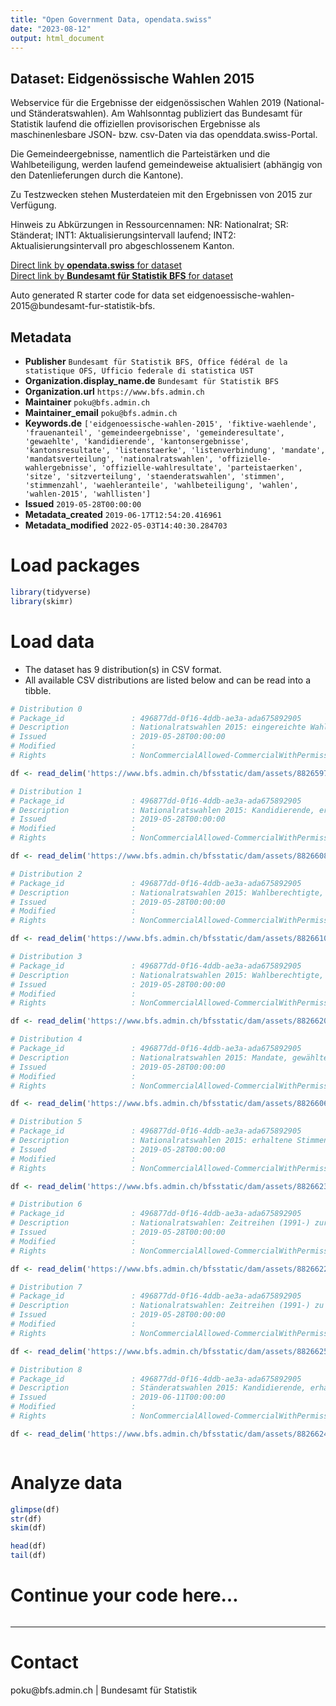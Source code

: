 ```yaml
---
title: "Open Government Data, opendata.swiss"
date: "2023-08-12"
output: html_document
---
```


## Dataset: Eidgenössische Wahlen 2015

Webservice für die Ergebnisse der eidgenössischen Wahlen 2019 (National- und Ständeratswahlen). Am Wahlsonntag publiziert das Bundesamt für Statistik laufend die offiziellen provisorischen Ergebnisse als maschinenlesbare JSON- bzw. csv-Daten via das openddata.swiss-Portal.

Die Gemeindeergebnisse, namentlich die Parteistärken und die Wahlbeteiligung, werden laufend gemeindeweise aktualisiert (abhängig von den Datenlieferungen durch die Kantone).

Zu Testzwecken stehen Musterdateien mit den Ergebnissen von 2015 zur Verfügung.

Hinweis zu Abkürzungen in Ressourcennamen: NR: Nationalrat; SR: Ständerat; INT1: Aktualisierungsintervall laufend; INT2: Aktualisierungsintervall pro abgeschlossenem Kanton.


[Direct link by **opendata.swiss** for dataset](https://opendata.swiss/de/dataset/eidg-wahlen-2015)<br>
[Direct link by **Bundesamt für Statistik BFS** for dataset](https://www.bfs.admin.ch/bfs/de/home/statistiken/politik/wahlen.html)

Auto generated R starter code for data set eidgenoessische-wahlen-2015@bundesamt-fur-statistik-bfs.

## Metadata

- **Publisher** `Bundesamt für Statistik BFS, Office fédéral de la statistique OFS, Ufficio federale di statistica UST`
- **Organization.display_name.de** `Bundesamt für Statistik BFS`
- **Organization.url** `https://www.bfs.admin.ch`
- **Maintainer** `poku@bfs.admin.ch`
- **Maintainer_email** `poku@bfs.admin.ch`
- **Keywords.de** `['eidgenoessische-wahlen-2015', 'fiktive-waehlende', 'frauenanteil', 'gemeindeergebnisse', 'gemeinderesultate', 'gewaehlte', 'kandidierende', 'kantonsergebnisse', 'kantonsresultate', 'listenstaerke', 'listenverbindung', 'mandate', 'mandatsverteilung', 'nationalratswahlen', 'offizielle-wahlergebnisse', 'offizielle-wahlresultate', 'parteistaerken', 'sitze', 'sitzverteilung', 'staenderatswahlen', 'stimmen', 'stimmenzahl', 'waehleranteile', 'wahlbeteiligung', 'wahlen', 'wahlen-2015', 'wahllisten']`
- **Issued** `2019-05-28T00:00:00`
- **Metadata_created** `2019-06-17T12:54:20.416961`
- **Metadata_modified** `2022-05-03T14:40:30.284703`


# Load packages

```r

library(tidyverse)
library(skimr)

```

# Load data

-   The dataset has 9 distribution(s) in CSV format.
-   All available CSV distributions are listed below and can be read into a tibble.

```r

# Distribution 0
# Package_id               : 496877dd-0f16-4ddb-ae3a-ada675892905
# Description              : Nationalratswahlen 2015: eingereichte Wahllisten, Listenverbindungen, erhaltene Stimmen, Listenstärke und Mandate, nach Kantonen. Aktualisierungsintervall: pro abgeschlossenem Kanton.
# Issued                   : 2019-05-28T00:00:00
# Modified                 : 
# Rights                   : NonCommercialAllowed-CommercialWithPermission-ReferenceRequired

df <- read_delim('https://www.bfs.admin.ch/bfsstatic/dam/assets/8826597/appendix')

# Distribution 1
# Package_id               : 496877dd-0f16-4ddb-ae3a-ada675892905
# Description              : Nationalratswahlen 2015: Kandidierende, erhaltene Stimmen und Status (gewählt/nicht gewählt), nach Kantonen. Aktualisierungsintervall: pro abgeschlossenem Kanton.
# Issued                   : 2019-05-28T00:00:00
# Modified                 : 
# Rights                   : NonCommercialAllowed-CommercialWithPermission-ReferenceRequired

df <- read_delim('https://www.bfs.admin.ch/bfsstatic/dam/assets/8826608/appendix')

# Distribution 2
# Package_id               : 496877dd-0f16-4ddb-ae3a-ada675892905
# Description              : Nationalratswahlen 2015: Wahlberechtigte, Wählende, Wahlbeteiligung und Veränderung der Wahlbeteiligung (Schweiz und Kantone). Aktualisierungsintervall: pro abgeschlossenem Kanton.
# Issued                   : 2019-05-28T00:00:00
# Modified                 : 
# Rights                   : NonCommercialAllowed-CommercialWithPermission-ReferenceRequired

df <- read_delim('https://www.bfs.admin.ch/bfsstatic/dam/assets/8826610/appendix')

# Distribution 3
# Package_id               : 496877dd-0f16-4ddb-ae3a-ada675892905
# Description              : Nationalratswahlen 2015: Wahlberechtigte, Wählende, Wahlbeteiligung und Veränderung der Wahlbeteiligung (Gemeinden). Aktualisierungsintervall: laufend.
# Issued                   : 2019-05-28T00:00:00
# Modified                 : 
# Rights                   : NonCommercialAllowed-CommercialWithPermission-ReferenceRequired

df <- read_delim('https://www.bfs.admin.ch/bfsstatic/dam/assets/8826620/appendix')

# Distribution 4
# Package_id               : 496877dd-0f16-4ddb-ae3a-ada675892905
# Description              : Nationalratswahlen 2015: Mandate, gewählte Frauen und Männer, Parteistärke sowie Veränderung zu den letzten Wahlen, fiktive Wählende und stärkste Partei (Schweiz und Kanton). Aktualisierungsintervall: pro abgeschlossenem Kanton.
# Issued                   : 2019-05-28T00:00:00
# Modified                 : 
# Rights                   : NonCommercialAllowed-CommercialWithPermission-ReferenceRequired

df <- read_delim('https://www.bfs.admin.ch/bfsstatic/dam/assets/8826606/appendix')

# Distribution 5
# Package_id               : 496877dd-0f16-4ddb-ae3a-ada675892905
# Description              : Nationalratswahlen 2015: erhaltene Stimmen, Parteistärke sowie Veränderung zu den letzten Wahlen, stärkste Partei (Gemeinden). Aktualisierungsintervall: laufend.
# Issued                   : 2019-05-28T00:00:00
# Modified                 : 
# Rights                   : NonCommercialAllowed-CommercialWithPermission-ReferenceRequired

df <- read_delim('https://www.bfs.admin.ch/bfsstatic/dam/assets/8826623/appendix')

# Distribution 6
# Package_id               : 496877dd-0f16-4ddb-ae3a-ada675892905
# Description              : Nationalratswahlen: Zeitreihen (1991-) zur Wahlbeteiligung und zum Frauenanteil in % (Schweiz und Kantone). Aktualisierungsintervall: pro abgeschlossenem Kanton.
# Issued                   : 2019-05-28T00:00:00
# Modified                 : 
# Rights                   : NonCommercialAllowed-CommercialWithPermission-ReferenceRequired

df <- read_delim('https://www.bfs.admin.ch/bfsstatic/dam/assets/8826622/appendix')

# Distribution 7
# Package_id               : 496877dd-0f16-4ddb-ae3a-ada675892905
# Description              : Nationalratswahlen: Zeitreihen (1991-) zu Listen, Kandidierenden, Parteistärken, Mandaten, gewählten Frauen und Männern, stärkste Partei (Schweiz und Kantone). Aktualisierungsintervall: pro abgeschlossenem Kanton.
# Issued                   : 2019-05-28T00:00:00
# Modified                 : 
# Rights                   : NonCommercialAllowed-CommercialWithPermission-ReferenceRequired

df <- read_delim('https://www.bfs.admin.ch/bfsstatic/dam/assets/8826625/appendix')

# Distribution 8
# Package_id               : 496877dd-0f16-4ddb-ae3a-ada675892905
# Description              : Ständeratswahlen 2015: Kandidierende, erhaltene Stimmen und Status (gewählt/nicht gewählt), nach Kantonen. Aktualisierungsintervall: pro abgeschlossenem Kanton.
# Issued                   : 2019-06-11T00:00:00
# Modified                 : 
# Rights                   : NonCommercialAllowed-CommercialWithPermission-ReferenceRequired

df <- read_delim('https://www.bfs.admin.ch/bfsstatic/dam/assets/8826624/appendix')



```

# Analyze data

```r

glimpse(df)
str(df)
skim(df)

head(df)
tail(df)

```

# Continue your code here...

```r

```

------------------------------------------------------------------------

# Contact

poku@bfs.admin.ch | Bundesamt für Statistik
